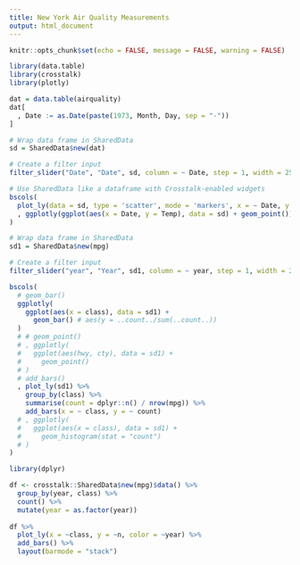 ```yaml
---
title: New York Air Quality Measurements
output: html_document
---
```


```r
knitr::opts_chunk$set(echo = FALSE, message = FALSE, warning = FALSE)

```

```r
library(data.table)
library(crosstalk)
library(plotly)

```

```r
dat = data.table(airquality)
dat[
  , Date := as.Date(paste(1973, Month, Day, sep = "-"))
]

# Wrap data frame in SharedData
sd = SharedData$new(dat)

# Create a filter input
filter_slider("Date", "Date", sd, column = ~ Date, step = 1, width = 250)

# Use SharedData like a dataframe with Crosstalk-enabled widgets
bscols(
  plot_ly(data = sd, type = 'scatter', mode = 'markers', x = ~ Date, y = ~ Temp)
  , ggplotly(ggplot(aes(x = Date, y = Temp), data = sd) + geom_point())
)

```

```r
# Wrap data frame in SharedData
sd1 = SharedData$new(mpg)

# Create a filter input
filter_slider("year", "Year", sd1, column = ~ year, step = 1, width = 250)

bscols(
  # geom_bar()
  ggplotly(
    ggplot(aes(x = class), data = sd1) + 
      geom_bar() # aes(y = ..count../sum(..count..))
  )
  # # geom_point()
  # , ggplotly(
  #   ggplot(aes(hwy, cty), data = sd1) + 
  #     geom_point()
  # )
  # add_bars()
  , plot_ly(sd1) %>%
    group_by(class) %>%
    summarise(count = dplyr::n() / nrow(mpg)) %>%
    add_bars(x = ~ class, y = ~ count)
  # , ggplotly(
  #   ggplot(aes(x = class), data = sd1) + 
  #     geom_histogram(stat = "count")
  # )
)

```

```r
library(dplyr)

df <- crosstalk::SharedData$new(mpg)$data() %>%
  group_by(year, class) %>%
  count() %>%
  mutate(year = as.factor(year))
  
df %>%
  plot_ly(x = ~class, y = ~n, color = ~year) %>%
  add_bars() %>%
  layout(barmode = "stack")

```

